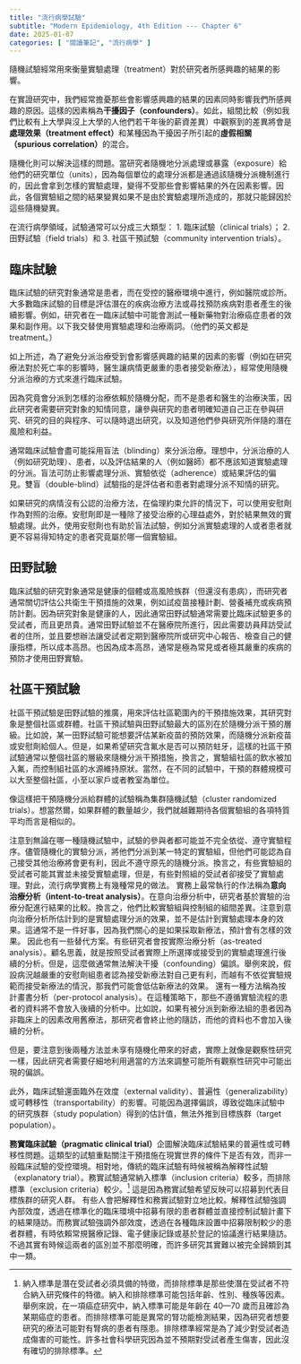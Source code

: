 ```yaml
---
title: "流行病學試驗"
subtitle: "Modern Epidemiology, 4th Edition --- Chapter 6"
date: 2025-01-07
categories: [ "閱讀筆記", "流行病學" ]
---
```


隨機試驗經常用來衡量實驗處理（treatment）對於研究者所感興趣的結果的影響。

在實證研究中，我們經常擔憂那些會影響感興趣的結果的因素同時影響我們所感興趣的原因。這樣的因素稱為**干擾因子（confounders）**。如此，組間比較（例如我們比較有上大學與沒上大學的人他們若干年後的薪資差異）中觀察到的差異將會是**處理效果（treatment effect）**和某種因為干擾因子所引起的**虛假相關（spurious correlation）**的混合。

隨機化則可以解決這樣的問題。當研究者隨機地分派處理或暴露（exposure）給他們的研究單位（units），因為每個單位的處理分派都是通過該隨機分派機制進行的，因此會拿到怎樣的實驗處理，變得不受那些會影響結果的外在因素影響。因此，各個實驗組之間的結果變異如果不是由於實驗處理所造成的，那就只能歸因於這些隨機變異。

在流行病學領域，試驗通常可以分成三大類型：
1. 臨床試驗（clinical trials）；
2. 田野試驗（field trials）和
3. 社區干預試驗（community intervention trials）。

##  臨床試驗

臨床試驗的研究對象通常是患者，而在受控的醫療環境中進行，例如醫院或診所。大多數臨床試驗的目標是評估潛在的疾病治療方法或尋找預防疾病對患者產生的後續影響。例如，研究者在一臨床試驗中可能會測試一種新藥物對治療癌症患者的效果和副作用。以下我交替使用實驗處理和治療兩詞。（他們的英文都是 treatment。）

如上所述，為了避免分派治療受到會影響感興趣的結果的因素的影響（例如在研究療法對於死亡率的影響時，醫生讓病情更嚴重的患者接受新療法），經常使用隨機分派治療的方式來進行臨床試驗。

因為究竟會分派到怎樣的治療依賴於隨機分配，而不是患者和醫生的治療決策，因此研究者需要研究對象的知情同意，讓參與研究的患者明確知道自己正在參與研究、研究的目的與程序、可以隨時退出研究，以及知道他們參與研究所伴隨的潛在風險和利益。

通常臨床試驗會盡可能採用盲法（blinding）來分派治療。理想中，分派治療的人（例如研究助理）、患者，以及評估結果的人（例如醫師）都不應該知道實驗處理的分派。盲法可防止影響處理分派、實驗依從（adherence）或結果評估的偏見。雙盲（double-blind）試驗指的是評估者和患者對處理分派不知情的研究。

如果研究的病情沒有公認的治療方法，在倫理約束允許的情況下，可以使用安慰劑作為對照的治療。安慰劑即是一種除了接受治療的心理益處外，對於結果無效的實驗處理。此外，使用安慰劑也有助於盲法試驗，例如分派實驗處理的人或者患者就更不容易得知特定的患者究竟屬於哪一個實驗組。

## 田野試驗

臨床試驗的研究對象通常是健康的個體或高風險族群（但還沒有患病），而研究者通常關切評估公共衛生干預措施的效果，例如試疫苗接種計劃、營養補充或疾病預防計劃。因為研究對象是健康的人，因此通常田野試驗通常需要比臨床試驗更多的受試者，而且更昂貴。通常田野試驗並不在醫療院所進行，因此需要訪員拜訪受試者的住所，並且要想辦法讓受試者定期到醫療院所或研究中心報告、檢查自己的健康指標，所以成本高昂。也因為成本高昂，通常是極為常見或者極其嚴重的疾病的預防才使用田野實驗。

## 社區干預試驗

社區干預試驗是田野試驗的推廣，用來評估社區範圍內的干預措施效果，其研究對象是整個社區或群體。社區干預試驗與田野試驗最大的區別在於隨機分派干預的層級。比如說，某一田野試驗可能想要評估某新疫苗的預防效果，而隨機分派新疫苗或安慰劑給個人。但是，如果希望研究含氟水是否可以預防蛀牙，這樣的社區干預試驗通常以整個社區的層級來隨機分派干預措施，換言之，實驗組社區的飲水被加入氟，而控制組社區的水源維持原狀。當然，在不同的試驗中，干預的群體規模可以大至整個社區，小至以家戶或者教室為單位。

像這樣把干預隨機分派給群體的試驗稱為集群隨機試驗（cluster randomized trials）。想當然爾，如果群體的數量越少，我們就越難期待各個實驗組的各項特質平均而言是相似的。

注意到無論在哪一種隨機試驗中，試驗的參與者都可能並不完全依從、遵守實驗程序。儘管隨機化的實驗分派，將他們分派到某一特定的實驗組，但他們可能認為自己接受其他治療將會更有利，因此不遵守原先的隨機分派。換言之，有些實驗組的受試者可能其實並未接受實驗處理，但是，有些對照組的受試者卻接受了實驗處理。對此，流行病學實務上有幾種常見的做法。
實務上最常執行的作法稱為**意向治療分析（intent-to-treat analysis）**。在意向治療分析中，研究者基於實驗的治療分配進行結果的比較。換言之，他們比較實驗組與控制組的組間差異。注意到意向治療分析所估計到的是實驗處理分派的效果，並不是估計到實驗處理本身的效果。這通常不是一件好事，因為我們關心的是如果採取新療法，預計會有怎樣的效果。
因此也有一些替代方案。有些研究者會按實際治療分析（as-treated analysis）。顧名思義，就是按照受試者實際上所選擇或接受到的實驗處理進行後續的分析。但是，這麼做通常無法解決干擾（confounding）偏誤。舉例來說，假設病況越嚴重的安慰劑組患者認為接受新療法對自己更有利，而越有不依從實驗規範而接受新療法的情況，那我們可能會低估新療法的效果。
還有一種方法稱為按計畫書分析（per-protocol analysis）。在這種策略下，那些不遵循實驗流程的患者的資料將不會放入後續的分析中。比如說，如果有被分派到新療法組的患者因為非臨床上的因素改用舊療法，那研究者會終止他的隨訪，而他的資料也不會加入後續的分析。

但是，要注意到後兩種方法並未享有隨機化帶來的好處，實際上就像是觀察性研究一樣，因此研究者需要仔細地利用適當的方法來調整可能所有觀察性研究中可能出現的偏誤。

此外，臨床試驗還面臨外在效度（external validity）、普遍性（generalizability）或可轉移性（transportability）的影響。可能因為選擇偏誤，導致從臨床試驗中的研究族群（study population）得到的估計值，無法外推到目標族群（target population）。

**務實臨床試驗（pragmatic clinical trial）**企圖解決臨床試驗結果的普遍性或可轉移性問題。這類型的試驗重點關注干預措施在現實世界的條件下是否有效，而非一般臨床試驗的受控環境。相對地，傳統的臨床試驗有時候被稱為解釋性試驗（explanatory trial）。務實試驗通常納入標準（inclusion criteria）較多，而排除標準（exclusion criteria）較少。^[納入標準是潛在受試者必須具備的特徵，而排除標準是那些使潛在受試者不符合納入研究條件的特徵。納入和排除標準可能包括年齡、性別、種族等因素。舉例來說，在一項癌症研究中，納入標準可能是年齡在 40—70 歲而且確診為某期癌症的患者。而排除標準可能是異常的腎功能檢測結果，因為研究者想要研究的療法可能對有腎病的患者有隱患。排除標準經常是為了減少對受試者造成傷害的可能性。許多社會科學研究因為並不預期對受試者產生傷害，因此沒有確切的排除標準。] 這是因為務實試驗希望反映可以招募到代表目標族群的研究人群。
有些人會把解釋性和務實試驗對立地比較。解釋性試驗強調內部效度，透過在標準化的臨床環境中招募有限的患者群體並直接控制試驗計畫下的結果隨訪。而務實試驗強調外部效度，透過在各種臨床設置中招募限制較少的患者群體，有時依賴常規醫療記錄、電子健康記錄或基於登記的協議進行結果隨訪。不過其實有時候這兩者的區別並不那麼明確，而許多研究其實難以被完全歸類到其中一類。